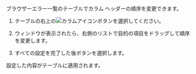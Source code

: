 <Title hashid='change-order-column' level={props.level}>テーブルカラムの表示順番の変更</Title>

<InDoc product="browser">

ブラウザーエラー一覧のテーブルでカラム ヘッダーの順序を変更できます。

</InDoc>

1. テーブルの右上の![カラムアイコン](/img/ico-column.svg)ボタンを選択してください。

2. <Cmdname sid="column_settings" className="uitext" />ウィンドウが表示されたら、右側のリストで目的の項目をドラッグして順序を変更します。

3. すべての設定を完了した後<Cmdname sid="BTN06053" className="uitext" />ボタンを選択します。

設定した内容がテーブルに適用されます。
